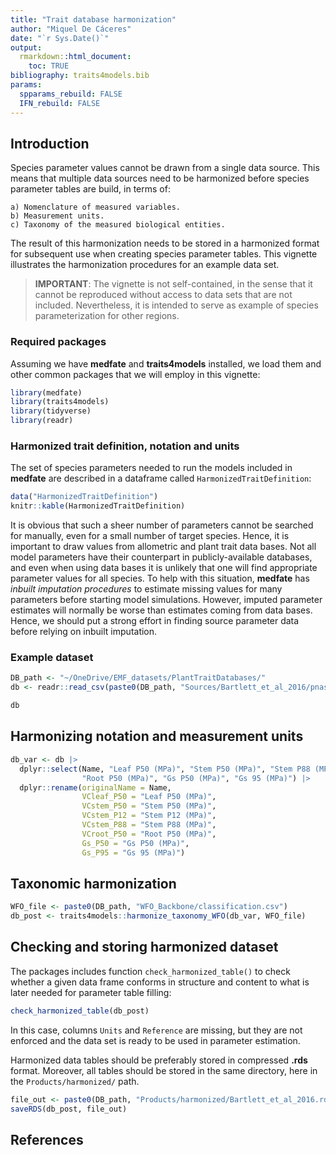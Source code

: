 ```yaml
---
title: "Trait database harmonization"
author: "Miquel De Cáceres"
date: "`r Sys.Date()`"
output: 
  rmarkdown::html_document:
    toc: TRUE
bibliography: traits4models.bib
params:
  spparams_rebuild: FALSE
  IFN_rebuild: FALSE
---
```


## Introduction

Species parameter values cannot be drawn from a single data source. This means that multiple data sources need to be harmonized before species parameter tables are build, in terms of:

    a) Nomenclature of measured variables.
    b) Measurement units.
    c) Taxonomy of the measured biological entities. 

The result of this harmonization needs to be stored in a harmonized format for subsequent use when creating species parameter tables. This vignette illustrates the harmonization procedures for an example data set.

>**IMPORTANT**: The vignette is not self-contained, in the sense that it cannot be reproduced without access to data sets that are not included. Nevertheless, it is intended to serve as example of species parameterization for other regions.

### Required packages

Assuming we have **medfate** and **traits4models** installed, we load them and other common packages that we will employ in this vignette:
```r
library(medfate)
library(traits4models)
library(tidyverse)
library(readr)
```

### Harmonized trait definition, notation and units

The set of species parameters needed to run the models included in **medfate** are described in a dataframe called `HarmonizedTraitDefinition`: 



```r
data("HarmonizedTraitDefinition")
knitr::kable(HarmonizedTraitDefinition)
```

It is obvious that such a sheer number of parameters cannot be searched for manually, even for a small number of target species. Hence, it is important to draw values from allometric and plant trait data bases. Not all model parameters have their counterpart in publicly-available databases, and even when using data bases it is unlikely that one will find appropriate parameter values for all species. To help with this situation, **medfate** has *inbuilt imputation procedures* to estimate missing values for many parameters before starting model simulations. However, imputed parameter estimates will normally be worse than estimates coming from data bases. Hence, we should put a strong effort in finding source parameter data before relying on inbuilt imputation.


### Example dataset

```r
DB_path <- "~/OneDrive/EMF_datasets/PlantTraitDatabases/"
db <- readr::read_csv(paste0(DB_path, "Sources/Bartlett_et_al_2016/pnas.1604088113.sd01.csv"))
```

```r
db
```

 
## Harmonizing notation and measurement units



```r
db_var <- db |>
  dplyr::select(Name, "Leaf P50 (MPa)", "Stem P50 (MPa)", "Stem P88 (MPa)", "Stem P12 (MPa)", 
                "Root P50 (MPa)", "Gs P50 (MPa)", "Gs 95 (MPa)") |>
  dplyr::rename(originalName = Name,
                VCleaf_P50 = "Leaf P50 (MPa)",
                VCstem_P50 = "Stem P50 (MPa)",
                VCstem_P12 = "Stem P12 (MPa)",
                VCstem_P88 = "Stem P88 (MPa)",
                VCroot_P50 = "Root P50 (MPa)",
                Gs_P50 = "Gs P50 (MPa)",
                Gs_P95 = "Gs 95 (MPa)") 
```


## Taxonomic harmonization

```r
WFO_file <- paste0(DB_path, "WFO_Backbone/classification.csv")
db_post <- traits4models::harmonize_taxonomy_WFO(db_var, WFO_file)
```


## Checking and storing harmonized dataset

The packages includes function `check_harmonized_table()` to check whether a given data frame conforms in structure and content to what is later needed for parameter table filling:

```r
check_harmonized_table(db_post)
```

In this case, columns `Units` and `Reference` are missing, but they are not enforced and the data set is ready to be used in parameter estimation.

Harmonized data tables should be preferably stored in compressed **.rds** format. Moreover, all tables should be stored in the same directory, here in the `Products/harmonized/` path.

```r
file_out <- paste0(DB_path, "Products/harmonized/Bartlett_et_al_2016.rds")
saveRDS(db_post, file_out)
```


## References

